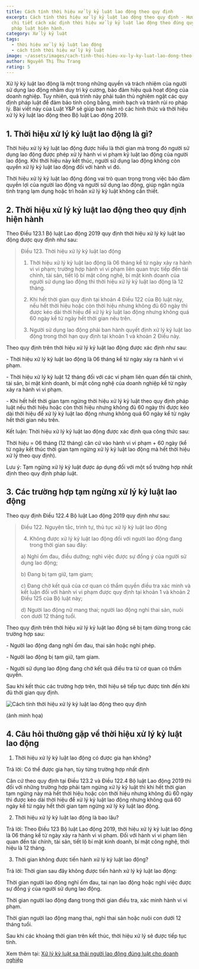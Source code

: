 ```yaml
---
title: Cách tính thời hiệu xử lý kỷ luật lao động theo quy định
excerpt: Cách tính thời hiệu xử lý kỷ luật lao động theo quy định - Hướng dẫn
  chi tiết cách xác định thời hiệu xử lý kỷ luật lao động theo đúng quy định
  pháp luật hiện hành.
category: Xử lý kỷ luật
tags:
  - thời hiệu xử lý kỷ luật lao động
  - cách tính thời hiệu xử lý kỷ luật
image: ~/assets/images/cach-tinh-thoi-hieu-xu-ly-ky-luat-lao-dong-theo-quy-dinh.jpg
author: Nguyễn Thị Thu Trang
rating: 5
---
```

Xử lý kỷ luật lao động là một trong những quyền và trách nhiệm của người sử dụng lao động nhằm duy trì kỷ cương, bảo đảm hiệu quả hoạt động của doanh nghiệp. Tuy nhiên, quá trình này phải tuân thủ nghiêm ngặt các quy định pháp luật để đảm bảo tính công bằng, minh bạch và tránh rủi ro pháp lý. Bài viết này của Luật Y&P sẽ giúp bạn nắm rõ các hình thức và thời hiệu xử lý kỷ luật lao động theo Bộ luật Lao động 2019.

## 1. Thời hiệu xử lý kỷ luật lao động là gì?

Thời hiệu xử lý kỷ luật lao động được hiểu là thời gian mà trong đó người sử dụng lao động được phép xử lý hành vi vi phạm kỷ luật lao động của người lao động. Khi thời hiệu này kết thúc, người sử dụng lao động không còn quyền xử lý kỷ luật lao động đối với hành vi đó.

Thời hiệu xử lý kỷ luật lao động đóng vai trò quan trọng trong việc bảo đảm quyền lợi của người lao động và người sử dụng lao động, giúp ngăn ngừa tình trạng lạm dụng hoặc trì hoãn xử lý kỷ luật không cần thiết.

## 2. Thời hiệu xử lý kỷ luật lao động theo quy định hiện hành

Theo Điều 123.1 Bộ luật Lao động 2019 quy định thời hiệu xử lý kỷ luật lao động được quy định như sau:

> Điều 123. Thời hiệu xử lý kỷ luật lao động
>
> 1. Thời hiệu xử lý kỷ luật lao động là 06 tháng kể từ ngày xảy ra hành vi vi phạm; trường hợp hành vi vi phạm liên quan trực tiếp đến tài chính, tài sản, tiết lộ bí mật công nghệ, bí mật kinh doanh của người sử dụng lao động thì thời hiệu xử lý kỷ luật lao động là 12 tháng.
>
> 2. Khi hết thời gian quy định tại khoản 4 Điều 122 của Bộ luật này, nếu hết thời hiệu hoặc còn thời hiệu nhưng không đủ 60 ngày thì được kéo dài thời hiệu để xử lý kỷ luật lao động nhưng không quá 60 ngày kể từ ngày hết thời gian nêu trên.
>
> 3. Người sử dụng lao động phải ban hành quyết định xử lý kỷ luật lao động trong thời hạn quy định tại khoản 1 và khoản 2 Điều này.

Theo quy định trên thời hiệu xử lý kỷ luật lao động được xác định như sau:

\- Thời hiệu xử lý kỷ luật lao động là 06 tháng kể từ ngày xảy ra hành vi vi phạm.

\- Thời hiệu xử lý kỷ luật 12 tháng đối với các vi phạm liên quan đến tài chính, tài sản, bí mật kinh doanh, bí mật công nghệ của doanh nghiệp kể từ ngày xảy ra hành vi vi phạm.

\- Khi hết hết thời gian tạm ngừng thời hiệu xử lý kỷ luật theo quy định pháp luật nếu thời hiệu hoặc còn thời hiệu nhưng không đủ 60 ngày thì được kéo dài thời hiệu để xử lý kỷ luật lao động nhưng không quá 60 ngày kể từ ngày hết thời gian nêu trên.

Kết luận: Thời hiệu xử lý kỷ luật lao động được xác định qua công thức sau:

Thời hiệu = 06 tháng (12 tháng) căn cứ vào hành vi vi phạm + 60 ngày (kể từ ngày kết thúc thời gian tạm ngừng xử lý kỷ luật lao động mà hết thời hiệu xử lý theo quy định).

Lưu ý: Tạm ngừng xử lý kỷ luật được áp dụng đối với một số trường hợp nhất định theo quy định pháp luật.

## 3. Các trường hợp tạm ngừng xử lý kỷ luật lao động

Theo quy định Điều 122.4 Bộ luật Lao động 2019 quy định như sau:

> Điều 122. Nguyên tắc, trình tự, thủ tục xử lý kỷ luật lao động
>
> 4. Không được xử lý kỷ luật lao động đối với người lao động đang trong thời gian sau đây:
>
> a) Nghỉ ốm đau, điều dưỡng; nghỉ việc được sự đồng ý của người sử dụng lao động;
>
> b) Đang bị tạm giữ, tạm giam;
>
> c) Đang chờ kết quả của cơ quan có thẩm quyền điều tra xác minh và kết luận đối với hành vi vi phạm được quy định tại khoản 1 và khoản 2 Điều 125 của Bộ luật này;
>
> d) Người lao động nữ mang thai; người lao động nghỉ thai sản, nuôi con dưới 12 tháng tuổi.

Theo quy định trên thời hiệu xử lý kỷ luật lao động sẽ bị tạm dừng trong các trường hợp sau:

\- Người lao động đang nghỉ ốm đau, thai sản hoặc nghỉ phép.

\- Người lao động bị tạm giữ, tạm giam.

\- Người sử dụng lao động đang chờ kết quả điều tra từ cơ quan có thẩm quyền.

Sau khi kết thúc các trường hợp trên, thời hiệu sẽ tiếp tục được tính đến khi đủ thời gian quy định.

![Cách tính thời hiệu xử lý kỷ luật lao động theo quy định](~/assets/images/cach-tinh-thoi-hieu-xu-ly-ky-luat-lao-dong-theo-quy-dinh.jpg "Cách tính thời hiệu xử lý kỷ luật lao động theo quy định")

 (ảnh minh họa)

## 4. Câu hỏi thường gặp về thời hiệu xử lý kỷ luật lao động

1. Thời hiệu xử lý kỷ luật lao động có được gia hạn không?

Trả lời: Có thể được gia hạn, tùy từng trường hợp nhất định

Căn cứ theo quy định tại Điều 123.2 và Điều 122.4 Bộ luật Lao động 2019 thì đối với những trường hợp phải tạm ngừng xử lý kỷ luật thì khi hết thời gian tạm ngừng này mà hết thời hiệu hoặc còn thời hiệu nhưng không đủ 60 ngày thì được kéo dài thời hiệu để xử lý kỷ luật lao động nhưng không quá 60 ngày kể từ ngày hết thời gian tạm ngừng xử lý kỷ luật lao động.

2. Thời hiệu xử lý kỷ luật lao động là bao lâu?

Trả lời: Theo Điều 123 Bộ luật Lao động 2019, thời hiệu xử lý kỷ luật lao động là 06 tháng kể từ ngày xảy ra hành vi vi phạm. Đối với hành vi vi phạm liên quan đến tài chính, tài sản, tiết lộ bí mật kinh doanh, bí mật công nghệ, thời hiệu là 12 tháng.

3. Thời gian không được tiến hành xử lý kỷ luật lao động?

Trả lời: Thời gian sau đây không được tiến hành xử lý kỷ luật lao động:

Thời gian người lao động nghỉ ốm đau, tai nạn lao động hoặc nghỉ việc được sự đồng ý của người sử dụng lao động.

Thời gian người lao động đang trong thời gian điều tra, xác minh hành vi vi phạm.

Thời gian người lao động mang thai, nghỉ thai sản hoặc nuôi con dưới 12 tháng tuổi.

Sau khi các khoảng thời gian trên kết thúc, thời hiệu xử lý sẽ được tiếp tục tính.

Xem thêm tại: [Xử lý kỷ luật sa thải người lao động đúng luật cho doanh nghiệp](https://yplawfirm.vn/lao-dong/xu-ly-ky-luat-sa-thai-nguoi-lao-dong-dung-luat-cho-doanh-nghiep)
